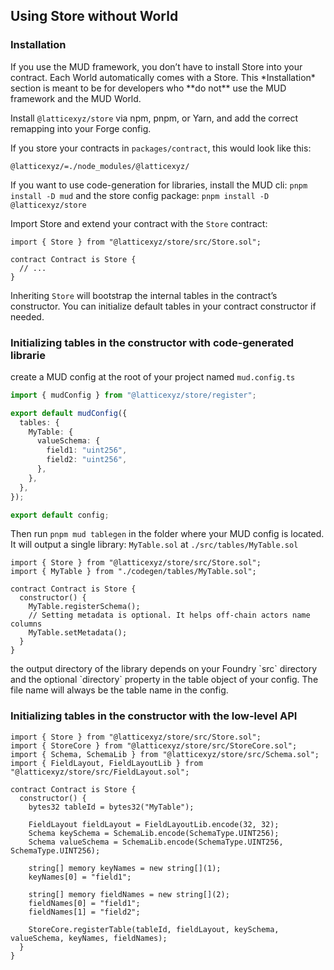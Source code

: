 
## Using Store without World

### Installation

<Aside emoji="⚠️">
  If you use the MUD framework, you don’t have to install Store into your contract. Each World automatically comes with
  a Store. This *Installation* section is meant to be for developers who **do not** use the MUD framework and the MUD
  World.
</Aside>

Install `@latticexyz/store` via npm, pnpm, or Yarn, and add the correct remapping into your Forge config.

If you store your contracts in `packages/contract`, this would look like this:

```solidity filename="remappings.txt"
@latticexyz/=./node_modules/@latticexyz/
```

If you want to use code-generation for libraries, install the MUD cli: `pnpm install -D mud` and the store config package: `pnpm install -D @latticexyz/store`

Import Store and extend your contract with the `Store` contract:

```solidity
import { Store } from "@latticexyz/store/src/Store.sol";

contract Contract is Store {
  // ...
}
```

Inheriting `Store` will bootstrap the internal tables in the contract’s constructor. You can initialize default tables in your contract constructor if needed.

### Initializing tables in the constructor with code-generated librarie

create a MUD config at the root of your project named `mud.config.ts`

```ts filename="mud.config.ts"
import { mudConfig } from "@latticexyz/store/register";

export default mudConfig({
  tables: {
    MyTable: {
      valueSchema: {
        field1: "uint256",
        field2: "uint256",
      },
    },
  },
});

export default config;
```

Then run `pnpm mud tablegen` in the folder where your MUD config is located. It will output a single library: `MyTable.sol` at `./src/tables/MyTable.sol`

```solidity
import { Store } from "@latticexyz/store/src/Store.sol";
import { MyTable } from "./codegen/tables/MyTable.sol";

contract Contract is Store {
  constructor() {
    MyTable.registerSchema();
    // Setting metadata is optional. It helps off-chain actors name columns
    MyTable.setMetadata();
  }
}
```

<Aside emoji="ℹ️">
  the output directory of the library depends on your Foundry `src` directory and the optional `directory` property in
  the table object of your config. The file name will always be the table name in the config.
</Aside>

### Initializing tables in the constructor with the low-level API

```solidity
import { Store } from "@latticexyz/store/src/Store.sol";
import { StoreCore } from "@latticexyz/store/src/StoreCore.sol";
import { Schema, SchemaLib } from "@latticexyz/store/src/Schema.sol";
import { FieldLayout, FieldLayoutLib } from "@latticexyz/store/src/FieldLayout.sol";

contract Contract is Store {
  constructor() {
    bytes32 tableId = bytes32("MyTable");

    FieldLayout fieldLayout = FieldLayoutLib.encode(32, 32);
    Schema keySchema = SchemaLib.encode(SchemaType.UINT256);
    Schema valueSchema = SchemaLib.encode(SchemaType.UINT256, SchemaType.UINT256);

    string[] memory keyNames = new string[](1);
    keyNames[0] = "field1";

    string[] memory fieldNames = new string[](2);
    fieldNames[0] = "field1";
    fieldNames[1] = "field2";

    StoreCore.registerTable(tableId, fieldLayout, keySchema, valueSchema, keyNames, fieldNames);
  }
}
```
